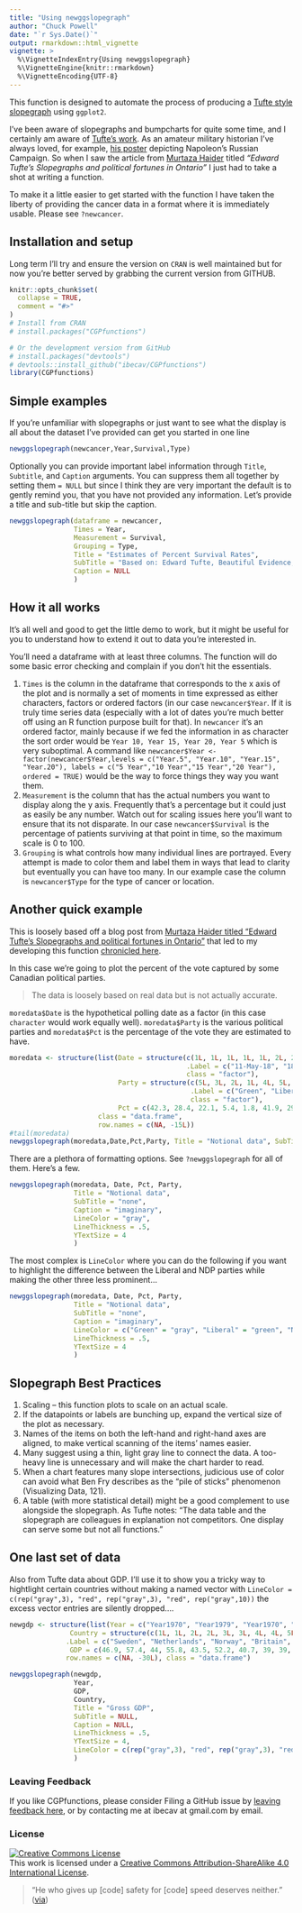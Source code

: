 ```yaml
---
title: "Using newggslopegraph"
author: "Chuck Powell"
date: "`r Sys.Date()`"
output: rmarkdown::html_vignette
vignette: >
  %\VignetteIndexEntry{Using newggslopegraph}
  %\VignetteEngine{knitr::rmarkdown}
  %\VignetteEncoding{UTF-8}
---
```

This function is designed to automate the process of producing a [Tufte style slopegraph](https://www.edwardtufte.com/bboard/q-and-a-fetch-msg?msg_id=0003nk) using `ggplot2`. 

I've been aware of slopegraphs and bumpcharts for quite some time, and I certainly am aware of [Tufte's work](https://www.edwardtufte.com/tufte/). As an amateur military historian I've always loved, for example, [his poster](https://www.edwardtufte.com/tufte/posters) depicting Napoleon's Russian Campaign. So when I saw the article from [Murtaza Haider](https://www.r-bloggers.com/author/murtaza-haider/) titled *"Edward Tufte’s Slopegraphs and political fortunes in Ontario"* I just had to take a shot at writing a function.

To make it a little easier to get started with the function I have taken the liberty of providing the cancer data in a format where it is immediately usable.  Please see `?newcancer`.

## Installation and setup

Long term I'll try and ensure the version on `CRAN` is well maintained but for now you're better served by grabbing the current version from GITHUB.

```r
knitr::opts_chunk$set(
  collapse = TRUE,
  comment = "#>"
)
# Install from CRAN
# install.packages("CGPfunctions")

# Or the development version from GitHub
# install.packages("devtools")
# devtools::install_github("ibecav/CGPfunctions")
library(CGPfunctions)
```

## Simple examples

If you're unfamiliar with slopegraphs or just want to see what the display is all about the dataset I've provided can get you started in one line

```r
newggslopegraph(newcancer,Year,Survival,Type)
```

Optionally you can provide important label information through `Title`, `Subtitle`, and `Caption` arguments.  You can suppress them all together by setting them `= NULL` but since I think they are very important the default is to gently remind you, that you have not provided any information.  Let's provide a title and sub-title but skip the caption.

```r
newggslopegraph(dataframe = newcancer,
                Times = Year,
                Measurement = Survival,
                Grouping = Type,
                Title = "Estimates of Percent Survival Rates",
                SubTitle = "Based on: Edward Tufte, Beautiful Evidence, 174, 176.",
                Caption = NULL
                )
```

## How it all works

It's all well and good to get the little demo to work, but it might be useful for you to understand how to extend it out to data you're interested in.

You'll need a dataframe with at least three columns.  The function will do some basic error checking and complain if you don't hit the essentials.

1.  `Times` is the column in the dataframe that corresponds to the x axis of the plot and is normally a set of moments in time expressed as either characters, factors or ordered factors (in our case `newcancer$Year`.  If it is truly time series data (especially with a lot of dates you're much better off using an R function purpose built for that). In `newcancer` it's an ordered factor, mainly because if we fed the information in as character the sort order would be `Year 10, Year 15, Year 20, Year 5` which is very suboptimal. A command like `newcancer$Year <- factor(newcancer$Year,levels = c("Year.5", "Year.10", "Year.15", "Year.20"), labels = c("5 Year","10 Year","15 Year","20 Year"), ordered = TRUE)` would be the way to force things they way you want them.
2.  `Measurement` is the column that has the actual numbers you want to display along the y axis. Frequently that's a percentage but it could just as easily be any number.  Watch out for scaling issues here you'll want to ensure that its not disparate. In our case `newcancer$Survival` is the percentage of patients surviving at that point in time, so the maximum scale is 0 to 100.
3.  `Grouping` is what controls how many individual lines are portrayed. Every attempt is made to color them and label them in ways that lead to clarity but eventually you can have too many. In our example case the column is `newcancer$Type` for the type of cancer or location.

## Another quick example

This is loosely based off a blog post from [Murtaza Haider titled “Edward Tufte’s Slopegraphs and political fortunes in Ontario”](https://www.r-bloggers.com/author/murtaza-haider/) that led to my developing this function [chronicled here](https://ibecav.github.io/slopegraph/).

In this case we're going to plot the percent of the vote captured by some Canadian political parties. 

> The data is loosely based on real data but is not actually accurate. 

`moredata$Date` is the hypothetical polling date as a factor (in this case `character` would work equally well). `moredata$Party` is the various political parties and `moredata$Pct` is the percentage of the vote they are estimated to have.

```r
moredata <- structure(list(Date = structure(c(1L, 1L, 1L, 1L, 1L, 2L, 2L, 2L, 2L, 2L, 3L, 3L, 3L, 3L, 3L), 
                                            .Label = c("11-May-18", "18-May-18", "25-May-18"), 
                                            class = "factor"), 
                           Party = structure(c(5L, 3L, 2L, 1L, 4L, 5L, 3L, 2L, 1L, 4L, 5L, 3L, 2L, 1L, 4L), 
                                             .Label = c("Green", "Liberal", "NDP", "Others", "PC"), 
                                             class = "factor"), 
                           Pct = c(42.3, 28.4, 22.1, 5.4, 1.8, 41.9, 29.3, 22.3, 5, 1.4, 41.9, 26.8, 26.8, 5, 1.4)), 
                      class = "data.frame", 
                      row.names = c(NA, -15L))
#tail(moredata)
newggslopegraph(moredata,Date,Pct,Party, Title = "Notional data", SubTitle = NULL, Caption = NULL)
```

There are a plethora of formatting options.  See `?newggslopegraph` for all of them.  Here's a few.

```r
newggslopegraph(moredata, Date, Pct, Party, 
                Title = "Notional data", 
                SubTitle = "none", 
                Caption = "imaginary",
                LineColor = "gray", 
                LineThickness = .5,
                YTextSize = 4
                )
```

The most complex is `LineColor` where you can do the following if you want to highlight the difference between the Liberal and NDP parties while making the other three less prominent...

```r
newggslopegraph(moredata, Date, Pct, Party, 
                Title = "Notional data", 
                SubTitle = "none", 
                Caption = "imaginary",
                LineColor = c("Green" = "gray", "Liberal" = "green", "NDP" = "red", "Others" = "gray", "PC" = "gray"), 
                LineThickness = .5,
                YTextSize = 4
                )
```


## Slopegraph Best Practices

1.  Scaling -- this function plots to scale on an actual scale.
2.  If the datapoints or labels are bunching up, expand the vertical size of the plot as necessary.
3.  Names of the items on both the left-hand and right-hand axes are aligned, to make vertical scanning of the items’ names easier.
4.  Many suggest using a thin, light gray line to connect the data. A too-heavy line is unnecessary and will make the chart harder to read.
4.  When a chart features many slope intersections, judicious use of color can avoid what Ben Fry describes as the "pile of sticks" phenomenon (Visualizing Data, 121).
5.  A table (with more statistical detail) might be a good complement to use alongside the slopegraph. As Tufte notes: “The data table and the slopegraph are colleagues in explanation not competitors. One display can serve some but not all functions.”

## One last set of data

Also from Tufte data about GDP.  I'll use it to show you a tricky way to hightlight certain countries without making a named vector with `LineColor = c(rep("gray",3), "red", rep("gray",3), "red", rep("gray",10))` the excess vector entries are silently dropped....

```r
newgdp <- structure(list(Year = c("Year1970", "Year1979", "Year1970", "Year1979",  "Year1970", "Year1979", "Year1970", "Year1979", "Year1970", "Year1979",  "Year1970", "Year1979", "Year1970", "Year1979", "Year1970", "Year1979", "Year1970", "Year1979", "Year1970", "Year1979", "Year1970", "Year1979", "Year1970", "Year1979", "Year1970", "Year1979", "Year1970", "Year1979", "Year1970", "Year1979"), 
               Country = structure(c(1L, 1L, 2L, 2L, 3L, 3L, 4L, 4L, 5L, 5L, 6L, 6L, 7L, 7L, 8L, 8L, 9L, 9L, 10L, 10L, 11L, 11L, 12L, 12L, 13L, 13L, 14L, 14L, 15L, 15L), 
              .Label = c("Sweden", "Netherlands", "Norway", "Britain", "France", "Germany", "Belgium", "Canada", "Finland", "Italy", "US", "Greece", "Switzerland", "Spain", "Japan"), class = "factor"), 
               GDP = c(46.9, 57.4, 44, 55.8, 43.5, 52.2, 40.7, 39, 39, 43.4, 37.5, 42.9, 35.2, 43.2, 35.2, 35.8, 34.9, 38.2, 30.4, 35.7, 30.3, 32.5, 26.8, 30.6, 26.5, 33.2, 22.5, 27.1, 20.7, 26.6)), 
              row.names = c(NA, -30L), class = "data.frame")

newggslopegraph(newgdp, 
                Year, 
                GDP, 
                Country, 
                Title = "Gross GDP", 
                SubTitle = NULL, 
                Caption = NULL,
                LineThickness = .5,
                YTextSize = 4,
                LineColor = c(rep("gray",3), "red", rep("gray",3), "red", rep("gray",10))
                )
```


### Leaving Feedback
If you like CGPfunctions, please consider Filing a GitHub issue by [leaving feedback here](https://github.com/ibecav/CGPfunctions/issues), or by contacting me at ibecav at gmail.com by email.


### License
<a rel="license" href="http://creativecommons.org/licenses/by-sa/4.0/"><img alt="Creative Commons License" style="border-width:0" src="https://i.creativecommons.org/l/by-sa/4.0/88x31.png" /></a><br />This work is licensed under a <a rel="license" href="http://creativecommons.org/licenses/by-sa/4.0/">Creative Commons Attribution-ShareAlike 4.0 International License</a>.

> "He who gives up [code] safety for [code] speed deserves neither."
([via](https://twitter.com/hadleywickham/status/504368538874703872))

